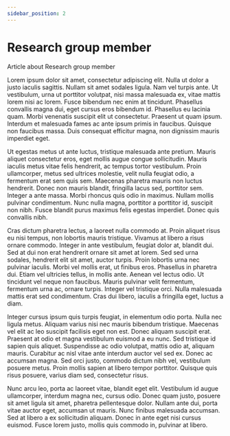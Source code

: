 ```yaml
---
sidebar_position: 2
---
```


# Research group member

Article about Research group member

Lorem ipsum dolor sit amet, consectetur adipiscing elit. Nulla ut dolor a justo iaculis sagittis. Nullam sit amet sodales ligula. Nam vel turpis ante. Ut vestibulum, urna ut porttitor volutpat, nisi massa malesuada ex, vitae mattis lorem nisi ac lorem. Fusce bibendum nec enim at tincidunt. Phasellus convallis magna dui, eget cursus eros bibendum id. Phasellus eu lacinia quam. Morbi venenatis suscipit elit ut consectetur. Praesent ut quam ipsum. Interdum et malesuada fames ac ante ipsum primis in faucibus. Quisque non faucibus massa. Duis consequat efficitur magna, non dignissim mauris imperdiet eget.

Ut egestas metus ut ante luctus, tristique malesuada ante pretium. Mauris aliquet consectetur eros, eget mollis augue congue sollicitudin. Mauris iaculis metus vitae felis hendrerit, ac tempus tortor vestibulum. Proin ullamcorper, metus sed ultrices molestie, velit nulla feugiat odio, a fermentum erat sem quis sem. Maecenas pharetra mauris non luctus hendrerit. Donec non mauris blandit, fringilla lacus sed, porttitor sem. Integer a ante massa. Morbi rhoncus quis odio in maximus. Nullam mollis pulvinar condimentum. Nunc nulla magna, porttitor a porttitor id, suscipit non nibh. Fusce blandit purus maximus felis egestas imperdiet. Donec quis convallis nibh.

Cras dictum pharetra lectus, a laoreet nulla commodo at. Proin aliquet risus eu nisi tempus, non lobortis mauris tristique. Vivamus at libero a risus ornare commodo. Integer in ante vestibulum, feugiat dolor at, blandit dui. Sed at dui non erat hendrerit ornare sit amet at lorem. Sed sed urna sodales, hendrerit elit sit amet, auctor turpis. Proin lobortis urna nec pulvinar iaculis. Morbi vel mollis erat, ut finibus eros. Phasellus in pharetra dui. Etiam vel ultricies tellus, in mollis ante. Aenean vel lectus odio. Ut tincidunt vel neque non faucibus. Mauris pulvinar velit fermentum, fermentum urna ac, ornare turpis. Integer vel tristique orci. Nulla malesuada mattis erat sed condimentum. Cras dui libero, iaculis a fringilla eget, luctus a diam.

Integer cursus ipsum quis turpis feugiat, in elementum odio porta. Nulla nec ligula metus. Aliquam varius nisi nec mauris bibendum tristique. Maecenas vel elit ac leo suscipit facilisis eget non est. Donec aliquam suscipit erat. Praesent at odio et magna vestibulum euismod a eu nunc. Sed tristique id sapien quis aliquet. Suspendisse ac odio volutpat, mattis odio at, aliquam mauris. Curabitur ac nisl vitae ante interdum auctor vel sed ex. Donec ac accumsan magna. Sed orci justo, commodo dictum nibh vel, vestibulum posuere metus. Proin mollis sapien at libero tempor porttitor. Quisque quis risus posuere, varius diam sed, consectetur risus.

Nunc arcu leo, porta ac laoreet vitae, blandit eget elit. Vestibulum id augue ullamcorper, interdum magna nec, cursus odio. Donec quam justo, posuere sit amet ligula sit amet, pharetra pellentesque dolor. Nullam ante dui, porta vitae auctor eget, accumsan ut mauris. Nunc finibus malesuada accumsan. Sed at libero a ex sollicitudin aliquam. Donec in ante eget nisi cursus euismod. Fusce lorem justo, mollis quis commodo in, pulvinar at libero.